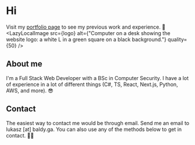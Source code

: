 
# Hi
Visit my [portfolio page](/portfolio) to see my previous work and experience. 🧐
<LazyLocalImage
    src={logo}
    alt={"Computer on a desk showing the website logo: a white L in a green square on a black background."}
    quality={50}
/>

## About me
I'm a Full Stack Web Developer with a BSc in Computer Security. I have a lot of experience in a lot of different things (C#, TS, React, Next.js, Python, AWS, and more). 😎

## Contact
The easiest way to contact me would be through email. Send me an email to lukasz [at] baldy.ga. You can also use any of the methods below to get in contact. 🧑‍💻
